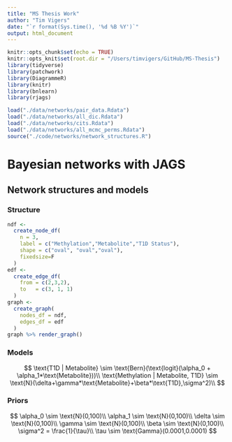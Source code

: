 ```yaml
---
title: "MS Thesis Work"
author: "Tim Vigers"
date: "`r format(Sys.time(), '%d %B %Y')`"
output: html_document
---
```


```r
knitr::opts_chunk$set(echo = TRUE)
knitr::opts_knit$set(root.dir = "/Users/timvigers/GitHub/MS-Thesis")
library(tidyverse)
library(patchwork)
library(DiagrammeR)
library(knitr)
library(bnlearn)
library(rjags)
```

```r
load("./data/networks/pair_data.Rdata")
load("./data/networks/all_dic.Rdata")
load("./data/networks/cits.Rdata")
load("./data/networks/all_mcmc_perms.Rdata")
source("./code/networks/network_structures.R")
```

# Bayesian networks with JAGS

## Network structures and models

### Structure

```r
ndf <-
  create_node_df(
    n = 3,
    label = c("Methylation","Metabolite","T1D Status"),
    shape = c("oval", "oval","oval"),
    fixedsize=F
  )
edf <-
  create_edge_df(
    from = c(2,3,2),
    to   = c(3, 1, 1)
  )
graph <- 
  create_graph(
    nodes_df = ndf,
    edges_df = edf
  )
graph %>% render_graph()
```

### Models

$$
\text{T1D | Metabolite} \sim \text{Bern}(\text{logit}(\alpha_0 + \alpha_1*\text{Metabolite}))\\
\text{Methylation | Metabolite, T1D} \sim \text{N}(\delta+\gamma*\text{Metabolite}+\beta*\text{T1D},\sigma^2)\\
$$

### Priors

$$
\alpha_0 \sim \text{N}(0,100)\\
\alpha_1 \sim \text{N}(0,100)\\
\delta \sim \text{N}(0,100)\\
\gamma \sim \text{N}(0,100)\\
\beta \sim \text{N}(0,100)\\
\sigma^2 = \frac{1}{\tau}\\
\tau \sim \text{Gamma}(0.0001,0.0001)
$$

<!-- ## Model comparisons -->

<!-- ### DIC distribution by network structure -->

<!-- ```{r echo=FALSE} -->
<!-- # Format DIC data -->
<!-- t = as.data.frame(t(all_dics)) -->
<!-- colnames(t) = paste0("struct",1:24) -->
<!-- t <- t %>% pivot_longer(struct1:struct24) -->
<!-- t$name = as.numeric(gsub("struct","",t$name)) -->
<!-- # Plot -->
<!-- ggplot(t,aes(x=factor(name),y=value)) +  -->
<!--   geom_boxplot() +  -->
<!--   xlab("Structure number") + ylab("DIC") + -->
<!--   theme_bw() +  -->
<!--   theme(axis.text.x = element_text(angle = 90)) -->
<!-- ``` -->

<!-- ### DIC differences  -->

<!-- ```{r echo=FALSE} -->
<!-- l =  -->
<!--   lapply(colnames(all_dics), function(x){ -->
<!--     dics = all_dics[,x] -->
<!--     pair = paste(cits[as.numeric(x),1],"-",cits[as.numeric(x),3]) -->
<!--     structs_1_2 = order(dics)[1:2] -->
<!--     structs_2_3 = order(dics)[2:3] -->
<!--     abs_diff_1_2 = diff(sort(dics)[1:2]) -->
<!--     abs_diff_2_3 = diff(sort(dics)[2:3]) -->
<!--     st = sd(dics) -->
<!--     stand_diff_1_2 = abs_diff_1_2 / st -->
<!--     stand_diff_2_3 = abs_diff_2_3 / st -->
<!--     data.frame("Pair" = pair, -->
<!--                "Abs.Diff.1.2" = abs_diff_1_2,"Std.Diff.1.2" = stand_diff_1_2, -->
<!--                "Qual.Diff.1.2" =  -->
<!--                  all.equal(model2network(as.character(all_structs[structs_1_2[1]])), -->
<!--                            model2network(as.character(all_structs[structs_1_2[2]]))), -->
<!--                "Abs.Diff.2.3" = abs_diff_2_3,"Std.Diff.2.3" = stand_diff_2_3, -->
<!--                "Qual.Diff.2.3" =  -->
<!--                  all.equal(model2network(as.character(all_structs[structs_2_3[1]])), -->
<!--                            model2network(as.character(all_structs[structs_2_3[2]])))) -->
<!--   }) -->
<!-- dic_diff_table = do.call(rbind,l) -->
<!-- colnames(dic_diff_table) =  -->
<!--   c("Pair","Abs. Diff. Best-Second","Std. Diff. Best-Second", -->
<!--     "Qual. Diff. Best-Second", -->
<!--     "Abs. Diff. Second-Third","Std. Diff. Second-Third", -->
<!--     "Qual. Diff. Second-Third") -->
<!-- # Print 1 - 2 and 2 - 3 differences -->
<!-- kable(dic_diff_table %>%  -->
<!--         pivot_longer(c(`Qual. Diff. Best-Second`,`Qual. Diff. Second-Third`)) %>% -->
<!--         group_by(name, value) %>% count()) -->
<!-- # Plot diff. distribution -->
<!-- diff_plot = dic_diff_table %>% -->
<!--   pivot_longer(c(`Abs. Diff. Best-Second`,`Std. Diff. Best-Second`, -->
<!--                `Abs. Diff. Second-Third`,`Std. Diff. Second-Third`)) -->
<!-- # Absolute -->
<!-- adp =  -->
<!--   ggplot(diff_plot[diff_plot$name %in% c("Abs. Diff. Best-Second", -->
<!--                                          "Abs. Diff. Second-Third"),]) +  -->
<!--   theme_bw() + theme(plot.title = element_text(hjust = 0.5)) +  -->
<!--   ggtitle("Absolute DIC Difference") -->
<!-- # Densities -->
<!-- adp +  -->
<!--   geom_density(aes(x = value,fill = name),alpha = 0.5) +  -->
<!--   theme(legend.title = element_blank()) -->
<!-- # Boxplots -->
<!-- adp + geom_boxplot(aes(x = name,y = value,fill = name)) +  -->
<!--   theme(legend.position = "none") + xlab("") -->

<!-- # Standardized -->
<!-- adp =  -->
<!--   ggplot(diff_plot[diff_plot$name %in% c("Abs. Diff. Best-Second", -->
<!--                                          "Abs. Diff. Second-Third"),]) +  -->
<!--   theme_bw() + theme(plot.title = element_text(hjust = 0.5)) +  -->
<!--   ggtitle("Absolute DIC Difference") -->

<!-- sdp =  -->
<!--   ggplot(diff_plot[diff_plot$name %in% c("Std. Diff. Best-Second", -->
<!--                                          "Std. Diff. Second-Third"),]) +  -->
<!--   theme_bw() + theme(plot.title = element_text(hjust = 0.5)) +  -->
<!--   theme_bw() + ggtitle("Standardized DIC Difference") -->
<!-- # Densities -->
<!-- sdp +  -->
<!--   geom_density(aes(x = value,fill = name),alpha = 0.5) +  -->
<!--   theme(legend.title = element_blank()) -->
<!-- # Boxplots -->
<!-- sdp + geom_boxplot(aes(x = name,y = value,fill = name)) +  -->
<!--   theme(legend.position = "none") + xlab("") -->
<!-- ``` -->

<!-- ## Permutation tests -->

<!-- ```{r echo=FALSE,eval=FALSE} -->
<!-- l = lapply(all_perms, function(x){ -->
<!--   t = t(as.data.frame(x)) -->
<!--   t -->
<!-- }) -->
<!-- ``` -->

<!-- ## Potential problems -->

<!-- ### DIC -->

<!-- - "From Bayesian perspective, DIC is not theoretically justified since it measures the fit of the model when the parameters are fixed to the posterior expectation and is not therefore an unbiased estimate of the true generalization utility." (Piironen & Vehtari, 2017) -->

<!-- - "The numerical experiments show that the over-fitting in the selection may be a potential problem and hinder the model selection considerably. This is the case especially when the dataset is small (high variance in the utility estimates) and the number of models under comparison large (large number of variables). Especially vulnerable methods for this type of overfitting are CV, WAIC, DIC and other methods that rely on data reuse and have therefore relatively high variance in the utility estimates." (Piironen & Vehtari, 2017) -->

<!-- ### Priors -->

<!-- Tim was wrong about gamma priors causing problems. This issue is specific to logistic models with random effects, where the prior is $b_i \sim N(0,\frac{1}{\lambda})$. The Piironen paper can be a little unclear, so maybe we need a better resource. -->

<!-- # References -->

<!-- - Piironen, J., & Vehtari, A. (2017). Comparison of Bayesian predictive methods for model selection. Statistics and Computing, 27(3), 711–735. https://doi.org/10.1007/s11222-016-9649-y -->